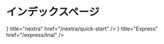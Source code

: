 
# インデックスページ

<Cards>
  <Card icon={<RiArticleFill size="w-5 h-5" />}
    title="nextra" href="/nextra/quick-start" />
  <Card icon={<RiArticleFill size="w-5 h-5" />}
    title="Express" href="/express/trial" />
</Cards>
